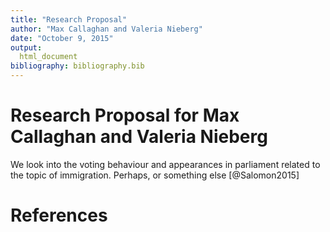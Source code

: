 ```yaml
---
title: "Research Proposal"
author: "Max Callaghan and Valeria Nieberg"
date: "October 9, 2015"
output: 
  html_document
bibliography: bibliography.bib
---
```


# Research Proposal for Max Callaghan and Valeria Nieberg
We look into the voting behaviour and appearances in parliament related to the topic of immigration. Perhaps, or something else [@Salomon2015]

# References